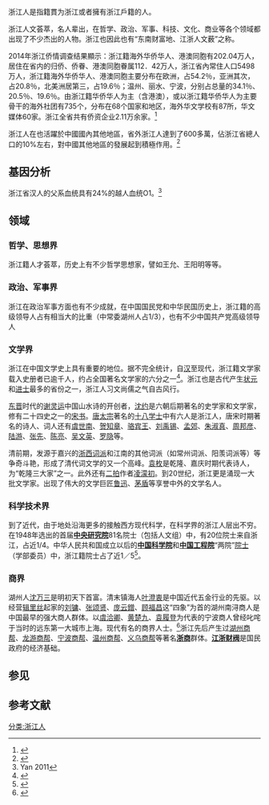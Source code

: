 {{Refimprove|time=2011-09-18T10:15:40+00:00}}
{{Infobox Ethnic group
|group = 浙江人
|image =
|population = 未知 
|region1 = {{Flagicon|China}} [[中国|中国]][[浙江省|浙江省]]
|region2 = {{Flagicon|China}} [[中国|中国]]浙江省以外地區
|pop2    =  600余万
|languages = 本地母语为[[吳語|吳語]]各方言，另外少數人使用[[赣语|赣语]]、[[閩語|閩語]]、[[官話|官話]]和[[徽語|徽語]]|religions = [[汉传佛教|汉传佛教]][[禪宗|禪宗]]和[[天台宗|天台宗]]、[[天主教浙江教区|天主教]]、[[基督新教|基督新教]]、[[中國民間信仰|中國民間信仰]]
|related = [[吳越民系|吳越民系]]、[[江右民系|江右民系]]、[[畲族|畲族]]、其他民族
|pop1=5498萬人|region3={{Flagicon|Europe}} [[歐洲|歐洲]]|region4=[[亞洲|亞洲]]|pop3=約106萬|pop4=約42萬|pop5=約40萬|region5=[[北美|北美]]}}

浙江人是指籍貫为浙江或者擁有浙江戶籍的人。

浙江人文荟萃，名人辈出，在哲学、政治、军事、科技、文化、商业等各个领域都出现了不少杰出的人物。浙江也因此也有“东南财富地、江浙人文薮”之称。

2014年浙江侨情调查结果顯示：浙江籍海外华侨华人、港澳同胞有202.04万人，居住在省内的归侨、侨眷、港澳同胞眷属112．42万人，浙江省內常住人口5498万人，浙江籍海外华侨华人、港澳同胞主要分布在欧洲，占54.2％，亚洲其次，占20.8％，北美洲居第三，占19.6％；温州、丽水、宁波，分别占总量的34.1％、20.5％、19.6％。由浙江籍华侨华人为主（含港澳），或以浙江籍华侨华人为主要骨干的海外社团有735个，分布在68个国家和地区，海外华文学校有87所，华文媒体60家。浙江全省共有侨资企业2.11万余家。<ref>{{Cite web|title=浙江发布最新侨情：浙籍海外华侨华人、港澳同胞超200万--时政--人民网|url=http://politics.people.com.cn/n/2014/1029/c70731-25932594.html|accessdate=2019-07-18|work=politics.people.com.cn|archive-date=2020-07-17|archive-url=https://web.archive.org/web/20200717214956/http://politics.people.com.cn/n/2014/1029/c70731-25932594.html|dead-url=no}}</ref>

浙江人在也活躍於中國國內其他地區，省外浙江人達到了600多萬，佔浙江省總人口的10%左右，對中國其他地區的發展起到積極作用。<ref>{{Cite web|title=省外浙江人数量达到600多万浙商省外投资总规模超过3万亿元·都市快报|url=https://hzdaily.hangzhou.com.cn/dskb/html/2010-11/26/content_976358.htm|accessdate=2019-07-18|work=hzdaily.hangzhou.com.cn|archive-date=2020-12-12|archive-url=https://web.archive.org/web/20201212151233/https://hzdaily.hangzhou.com.cn/dskb/html/2010-11/26/content_976358.htm|dead-url=no}}</ref>

==基因分析==

浙江省汉人的父系血统具有24%的越人血统O1。<ref>Yan 2011</ref>

==领域==

=== 哲学、思想界 ===
{{See also|浙学}}
浙江籍人才荟萃，历史上有不少哲学思想家，譬如王允、王阳明等等。

=== 政治、军事界 ===
浙江在政治军事方面也有不少成就，在中国国民党和中华民国历史上，浙江籍的高级领导人占有相当大的比重（中常委湖州人占1/3），也有不少中国共产党高级领导人

=== 文学界 ===
浙江在中国文学史上具有重要的地位。据不完全统计，自[[汉|汉]]至现代，浙江籍文学家载入史册者已逾千人，约占全国著名文学家的六分之一<ref>{{Cite web |url=http://www.huaxia.com/ztlx/ztlx_zjzj_whys1.htm |title=文化艺术综述，华夏经纬网，2008年10月30日查阅 |access-date=2016年12月23日 |archive-date=2011年5月1日 |archive-url=https://web.archive.org/web/20110501061642/http://www.huaxia.com/ztlx/ztlx_zjzj_whys1.htm |dead-url=no }}</ref>。浙江也是古代产生[[状元|状元]]和[[进士|进士]]最多的省份之一，浙江人习文尚儒之气自古风行。

[[东晋|东晋]]时代的[[谢灵运|谢灵运]]中国山水诗的开创者，[[沈约|沈约]]是六朝后期著名的史学家和文学家，修有二十四史之一的[[宋书|宋书]]。[[唐太宗|唐太宗]]著名的[[十八学士|十八学士]]中有六人是浙江人，唐宋时期著名的诗人、词人还有[[虞世南|虞世南]]、[[贺知章|贺知章]]、[[骆宾王|骆宾王]]、[[刘禹锡|刘禹锡]]、[[孟郊|孟郊]]、[[朱淑真|朱淑真]]、[[周邦彦|周邦彦]]、[[陆游|陆游]]、[[张先|张先]]、[[陈亮|陈亮]]、[[吴文英|吴文英]]、[[罗隐|罗隐]]等。

清前期，发源于嘉兴的[[浙西词派|浙西词派]]和江南的其他词派（如常州词派、阳羡词派等）等争奇斗艳，形成了清代词文学的又一个高峰。[[袁枚|袁枚]]是乾隆、嘉庆时期代表诗人，为“乾隆三大家”之一。此外还有[[二拍|二拍]]作者[[凌濛初|凌濛初]]。到20世纪，浙江更是涌现一大批文学家。出现了伟大的文学巨匠[[鲁迅|鲁迅]]、[[茅盾|茅盾]]等享誉中外的文学名人。
=== 科学技术界 ===
{{See also|中央研究院浙籍院士|中国科学院浙籍院士|中国工程院浙籍院士}}

到了近代，由于地处沿海更多的接触西方现代科学，在科学界的浙江人层出不穷。在1948年选出的首届'''[[中央研究院|中央研究院]]'''81名院士（包括人文组）中，有20位院士来自浙江，占近1/4。中华人民共和国成立以后的'''[[中国科学院|中国科学院]]'''和'''[[中国工程院|中国工程院]]'''“两院”[[院士|院士]]（学部委员）中，浙江籍院士占了近1／5<ref>{{Cite web |url=http://www.gov.cn/test/2005-08/10/content_21512.htm |title=中国概况-浙江，中央政府门户网站，2008年10月30日查阅 |access-date=2016年12月23日 |archive-date=2017年8月14日 |archive-url=https://web.archive.org/web/20170814224413/http://www.gov.cn/test/2005-08/10/content_21512.htm |dead-url=no }}</ref>。

=== 商界 ===
{{Main|浙商}}

湖州人[[沈万三|沈万三]]是明初天下首富。清末镇海人[[叶澄衷|叶澄衷]]是中国近代五金行业的先驱。以经营[[辑里丝|辑里丝]]起家的[[刘镛_(湖商)|刘镛]]、[[张颂贤|张颂贤]]、[[庞云鏳|庞云鏳]]、[[顾福昌|顾福昌]]这“四象”为首的湖州南浔商人是中国最早的强大商人群体。以[[虞洽卿|虞洽卿]]、[[黄楚九|黄楚九]]、[[袁履登|袁履登]]为代表的宁波商人曾经叱咤于当时的远东第一大城市上海。现代有名的商界人士。<ref>{{Cite web |url=http://biz.zjol.com.cn/05biz/mba/dangan/index.shtml |title=浙商名人馆·浙商网 |access-date=2016-12-23 |archive-date=2017-07-08 |archive-url=https://web.archive.org/web/20170708032949/http://biz.zjol.com.cn/05biz/mba/dangan/index.shtml |dead-url=no }}</ref>浙江先后产生过[[湖州商帮|湖州商帮]]、[[龙游商帮|龙游商帮]]、[[宁波商帮|宁波商帮]]、[[温州商帮|温州商帮]]、[[义乌商帮|义乌商帮]]等著名'''[[浙商|浙商]]'''群体。'''[[江浙财阀|江浙财阀]]'''是国民政府的经济基础。

==参见==
{{maincat|浙江人}}

==参考文献==
{{reflist}}
{{中国各省|人}}
{{Zhejiang topics|state=expanded}}
[[分类:浙江人|分类:浙江人]]